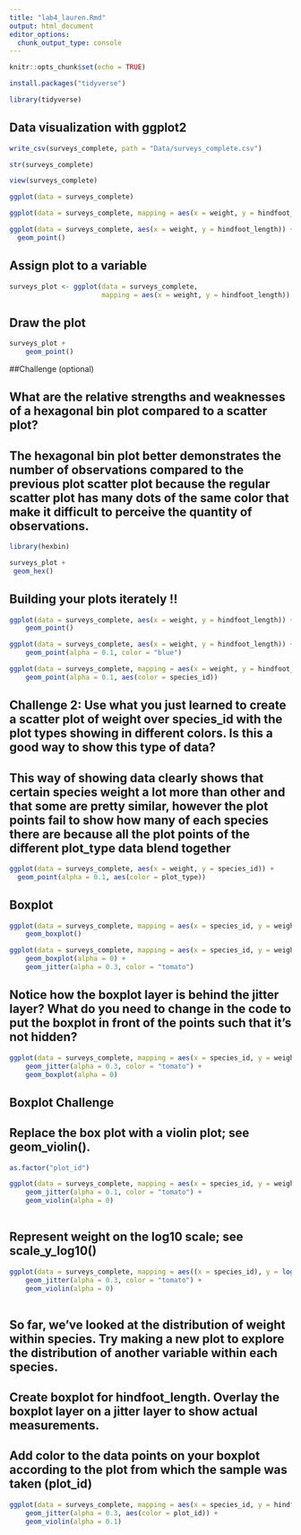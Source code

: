 ```yaml
---
title: "lab4_lauren.Rmd"
output: html_document
editor_options: 
  chunk_output_type: console
---
```


```r
knitr::opts_chunk$set(echo = TRUE)
```

```r
install.packages("tidyverse")
```

```r
library(tidyverse)
```


## Data visualization with ggplot2

```r
write_csv(surveys_complete, path = "Data/surveys_complete.csv")
```

```r
str(surveys_complete)
```

```r
view(surveys_complete)
```

```r
ggplot(data = surveys_complete)
```

```r
ggplot(data = surveys_complete, mapping = aes(x = weight, y = hindfoot_length))
```

```r
ggplot(data = surveys_complete, aes(x = weight, y = hindfoot_length)) +
  geom_point()
```

## Assign plot to a variable
```r
surveys_plot <- ggplot(data = surveys_complete, 
                       mapping = aes(x = weight, y = hindfoot_length))
```

## Draw the plot

```r
surveys_plot + 
    geom_point()
```


##Challenge (optional)

## What are the relative strengths and weaknesses of a hexagonal bin plot compared to a scatter plot?
##     The hexagonal bin plot better demonstrates the number of observations compared to the previous plot scatter plot because the regular scatter plot has many dots of the same color that make it difficult to perceive the quantity of observations. 
```r
library(hexbin)
```

```r
surveys_plot +
 geom_hex()
```

## Building your plots iterately !!

```r
ggplot(data = surveys_complete, aes(x = weight, y = hindfoot_length)) +
    geom_point()
```

```r
ggplot(data = surveys_complete, aes(x = weight, y = hindfoot_length)) +
    geom_point(alpha = 0.1, color = "blue")
```

```r
ggplot(data = surveys_complete, mapping = aes(x = weight, y = hindfoot_length)) +
    geom_point(alpha = 0.1, aes(color = species_id))
```

## Challenge 2: Use what you just learned to create a scatter plot of weight over species_id with the plot types showing in different colors. Is this a good way to show this type of data?

## This way of showing data clearly shows that certain species weight a lot more than other and that some are pretty similar, however the plot points fail to show how many of each species there are because all the plot points of the different plot_type data blend together

```r
ggplot(data = surveys_complete, aes(x = weight, y = species_id)) + 
  geom_point(alpha = 0.1, aes(color = plot_type))
```

## Boxplot

```r
ggplot(data = surveys_complete, mapping = aes(x = species_id, y = weight)) +
    geom_boxplot()
```

```r
ggplot(data = surveys_complete, mapping = aes(x = species_id, y = weight)) +
    geom_boxplot(alpha = 0) +
    geom_jitter(alpha = 0.3, color = "tomato")
```

## Notice how the boxplot layer is behind the jitter layer? What do you need to change in the code to put the boxplot in front of the points such that it's not hidden?


```r
ggplot(data = surveys_complete, mapping = aes(x = species_id, y = weight)) +
    geom_jitter(alpha = 0.3, color = "tomato") +
    geom_boxplot(alpha = 0)
```

## Boxplot Challenge
## Replace the box plot with a violin plot; see geom_violin().

```r
as.factor("plot_id")
```

```r
ggplot(data = surveys_complete, mapping = aes(x = species_id, y = weight)) +
    geom_jitter(alpha = 0.1, color = "tomato") +
    geom_violin(alpha = 0)
    
```

## Represent weight on the log10 scale; see scale_y_log10()

```r
ggplot(data = surveys_complete, mapping = aes((x = species_id), y = log(weight))) +
    geom_jitter(alpha = 0.3, color = "tomato") +
    geom_violin(alpha = 0)
    
```


## So far, we've looked at the distribution of weight within species. Try making a new plot to explore the distribution of another variable within each species.
## Create boxplot for hindfoot_length. Overlay the boxplot layer on a jitter layer to show actual measurements.
## Add color to the data points on your boxplot according to the plot from which the sample was taken (plot_id)

```r
ggplot(data = surveys_complete, mapping = aes(x = species_id, y = hindfoot_length)) +
    geom_jitter(alpha = 0.3, aes(color = plot_id)) +
    geom_violin(alpha = 0.1)
```

